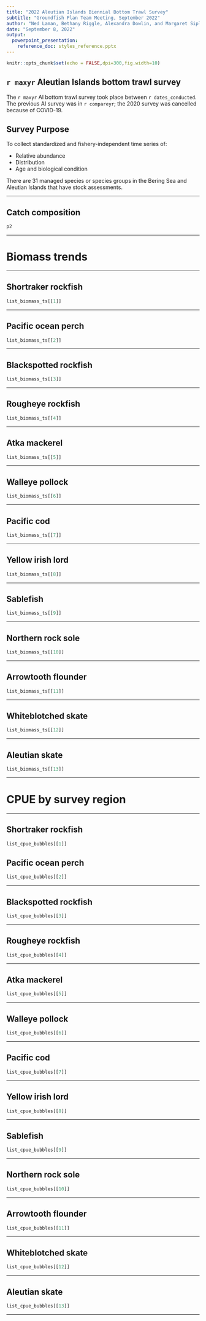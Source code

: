 ```yaml
---
title: "2022 Aleutian Islands Biennial Bottom Trawl Survey"
subtitle: "Groundfish Plan Team Meeting, September 2022"
author: "Ned Laman, Bethany Riggle, Alexandra Dowlin, and Margaret Siple"
date: "September 8, 2022"
output: 
  powerpoint_presentation:
    reference_doc: styles_reference.pptx
---
```


```r
knitr::opts_chunk$set(echo = FALSE,dpi=300,fig.width=10)
```

## `r maxyr` Aleutian Islands bottom trawl survey

The `r maxyr` AI bottom trawl survey took place between `r dates_conducted`. The previous AI survey was in `r compareyr`; the 2020 survey was cancelled because of COVID-19. 


## Survey Purpose

To collect standardized and fishery-independent time series of:

- Relative abundance
- Distribution
- Age and biological condition

There are 31 managed species or species groups in the Bering Sea and Aleutian Islands that have stock assessments.

---

## Catch composition

```r
p2
```

---

# Biomass trends

---


## Shortraker rockfish

```r
list_biomass_ts[[1]]
```

---

## Pacific ocean perch

```r
list_biomass_ts[[2]]
```

---

## Blackspotted rockfish

```r
list_biomass_ts[[3]]
```

---

## Rougheye rockfish

```r
list_biomass_ts[[4]]
```

---

## Atka mackerel

```r
list_biomass_ts[[5]]
```

---

## Walleye pollock

```r
list_biomass_ts[[6]]
```

---

## Pacific cod

```r
list_biomass_ts[[7]]
```

---

## Yellow irish lord

```r
list_biomass_ts[[8]]
```

---

## Sablefish

```r
list_biomass_ts[[9]]
```

---

## Northern rock sole

```r
list_biomass_ts[[10]]
```

---

## Arrowtooth flounder

```r
list_biomass_ts[[11]]
```

---

## Whiteblotched skate 

```r
list_biomass_ts[[12]]
```

---

## Aleutian skate

```r
list_biomass_ts[[13]]
```

---

# CPUE by survey region

---

## Shortraker rockfish

```r
list_cpue_bubbles[[1]]
```

## Pacific ocean perch

```r
list_cpue_bubbles[[2]]
```

---

## Blackspotted rockfish

```r
list_cpue_bubbles[[3]]
```

---

## Rougheye rockfish

```r
list_cpue_bubbles[[4]]
```

---

## Atka mackerel

```r
list_cpue_bubbles[[5]]
```

---

## Walleye pollock

```r
list_cpue_bubbles[[6]]
```

---

## Pacific cod

```r
list_cpue_bubbles[[7]]
```

---

## Yellow irish lord

```r
list_cpue_bubbles[[8]]
```

---

## Sablefish

```r
list_cpue_bubbles[[9]]
```

---

## Northern rock sole

```r
list_cpue_bubbles[[10]]
```

---

## Arrowtooth flounder

```r
list_cpue_bubbles[[11]]
```

---

## Whiteblotched skate 

```r
list_cpue_bubbles[[12]]
```

---

## Aleutian skate

```r
list_cpue_bubbles[[13]]
```

---
